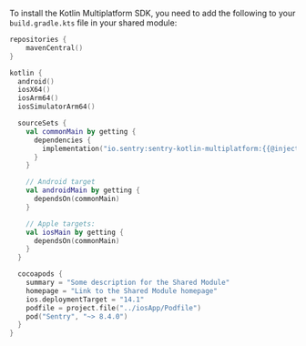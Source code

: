 To install the Kotlin Multiplatform SDK, you need to add the following to your `build.gradle.kts` file in your shared module:

```kotlin {filename:shared/build.gradle.kts}
repositories {
    mavenCentral()
}

kotlin {
  android()
  iosX64()
  iosArm64()
  iosSimulatorArm64()

  sourceSets {
    val commonMain by getting {
      dependencies {
        implementation("io.sentry:sentry-kotlin-multiplatform:{{@inject packages.version('sentry.kotlin.kmp', '0.0.1-alpha.2') }}")
      }
    }

    // Android target
    val androidMain by getting {
      dependsOn(commonMain)
    }

    // Apple targets:
    val iosMain by getting {
      dependsOn(commonMain)
    }
  }

  cocoapods {
    summary = "Some description for the Shared Module"
    homepage = "Link to the Shared Module homepage"
    ios.deploymentTarget = "14.1"
    podfile = project.file("../iosApp/Podfile")
    pod("Sentry", "~> 8.4.0")
  }
}
```
